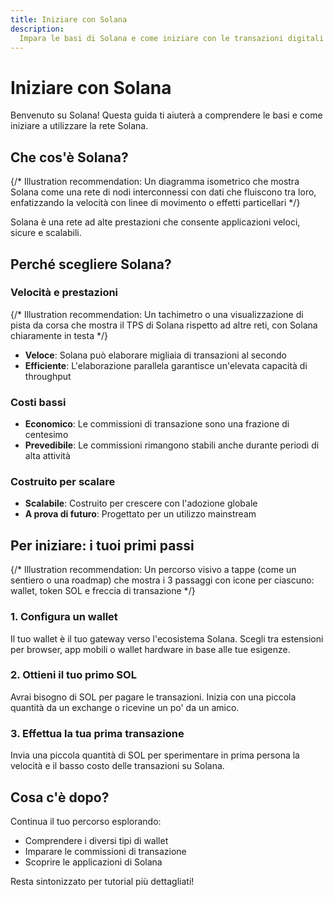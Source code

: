 ```yaml
---
title: Iniziare con Solana
description:
  Impara le basi di Solana e come iniziare con le transazioni digitali
---
```


# Iniziare con Solana

Benvenuto su Solana! Questa guida ti aiuterà a comprendere le basi e come
iniziare a utilizzare la rete Solana.

## Che cos'è Solana?

{/* Illustration recommendation: Un diagramma isometrico che mostra Solana come una rete di nodi interconnessi con dati che fluiscono tra loro, enfatizzando la velocità con linee di movimento o effetti particellari */}

Solana è una rete ad alte prestazioni che consente applicazioni veloci, sicure e
scalabili.

## Perché scegliere Solana?

### Velocità e prestazioni

{/* Illustration recommendation: Un tachimetro o una visualizzazione di pista da corsa che mostra il TPS di Solana rispetto ad altre reti, con Solana chiaramente in testa */}

- **Veloce**: Solana può elaborare migliaia di transazioni al secondo
- **Efficiente**: L'elaborazione parallela garantisce un'elevata capacità di
  throughput

### Costi bassi

- **Economico**: Le commissioni di transazione sono una frazione di centesimo
- **Prevedibile**: Le commissioni rimangono stabili anche durante periodi di
  alta attività

### Costruito per scalare

- **Scalabile**: Costruito per crescere con l'adozione globale
- **A prova di futuro**: Progettato per un utilizzo mainstream

## Per iniziare: i tuoi primi passi

{/* Illustration recommendation: Un percorso visivo a tappe (come un sentiero o una roadmap) che mostra i 3 passaggi con icone per ciascuno: wallet, token SOL e freccia di transazione */}

### 1. Configura un wallet

Il tuo wallet è il tuo gateway verso l'ecosistema Solana. Scegli tra estensioni
per browser, app mobili o wallet hardware in base alle tue esigenze.

### 2. Ottieni il tuo primo SOL

Avrai bisogno di SOL per pagare le transazioni. Inizia con una piccola quantità
da un exchange o ricevine un po' da un amico.

### 3. Effettua la tua prima transazione

Invia una piccola quantità di SOL per sperimentare in prima persona la velocità
e il basso costo delle transazioni su Solana.

## Cosa c'è dopo?

Continua il tuo percorso esplorando:

- Comprendere i diversi tipi di wallet
- Imparare le commissioni di transazione
- Scoprire le applicazioni di Solana

Resta sintonizzato per tutorial più dettagliati!